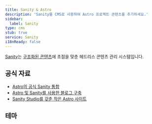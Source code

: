 ```yaml
---
title: Sanity & Astro
description: 'Sanity를 CMS로 사용하여 Astro 프로젝트 콘텐츠를 추가하세요.'
sidebar:
  label: Sanity
type: cms
stub: true
service: Sanity
i18nReady: false
---
```



[Sanity](http://sanity.io)는 [구조화된 콘텐츠](https://www.sanity.io/structured-content-platform)에 초점을 맞춘 헤드리스 콘텐츠 관리 시스템입니다.

## 공식 자료

- [Astro의 공식 Sanity 통합](https://www.sanity.io/plugins/sanity-astro)
- [Astro 및 Sanity를 사용한 블로그 구축](https://www.sanity.io/guides/sanity-astro-blog)
- [Sanity Studio를 갖춘 작은 Astro 사이트](https://www.sanity.io/templates/astro-sanity-clean)

## 테마

<Grid>
  <Card title="The Balanced Chef" href="https://astro.build/themes/details/the-balanced-chef/" thumbnail="astro-chef-project.png"/>
</Grid>
